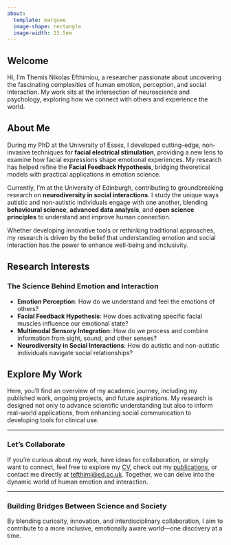 ```yaml
---
about: 
  template: marquee
  image-shape: rectangle
  image-width: 23.5em
---
```


## Welcome

Hi, I’m Themis Nikolas Efthimiou, a researcher passionate about uncovering the fascinating complexities of human emotion, perception, and social interaction. My work sits at the intersection of neuroscience and psychology, exploring how we connect with others and experience the world.

## About Me

During my PhD at the University of Essex, I developed cutting-edge, non-invasive techniques for **facial electrical stimulation**, providing a new lens to examine how facial expressions shape emotional experiences. My research has helped refine the **Facial Feedback Hypothesis**, bridging theoretical models with practical applications in emotion science.

Currently, I’m at the University of Edinburgh, contributing to groundbreaking research on **neurodiversity in social interactions**. I study the unique ways autistic and non-autistic individuals engage with one another, blending **behavioural science**, **advanced data analysis**, and **open science principles** to understand and improve human connection.

Whether developing innovative tools or rethinking traditional approaches, my research is driven by the belief that understanding emotion and social interaction has the power to enhance well-being and inclusivity.

## Research Interests

### The Science Behind Emotion and Interaction

-   **Emotion Perception**: How do we understand and feel the emotions of others?
-   **Facial Feedback Hypothesis**: How does activating specific facial muscles influence our emotional state?
-   **Multimodal Sensory Integration**: How do we process and combine information from sight, sound, and other senses?
-   **Neurodiversity in Social Interactions**: How do autistic and non-autistic individuals navigate social relationships?

## Explore My Work

Here, you’ll find an overview of my academic journey, including my published work, ongoing projects, and future aspirations. My research is designed not only to advance scientific understanding but also to inform real-world applications, from enhancing social communication to developing tools for clinical use.

------------------------------------------------------------------------

### Let’s Collaborate

If you’re curious about my work, have ideas for collaboration, or simply want to connect, feel free to explore my [CV](cv.qmd), check out my [publications](publications.qmd), or contact me directly at [tefthimi\@ed.ac.uk](mailto:tefthimi@ed.ac.uk). Together, we can delve into the dynamic world of human emotion and interaction.

------------------------------------------------------------------------

### Building Bridges Between Science and Society

By blending curiosity, innovation, and interdisciplinary collaboration, I aim to contribute to a more inclusive, emotionally aware world—one discovery at a time.
